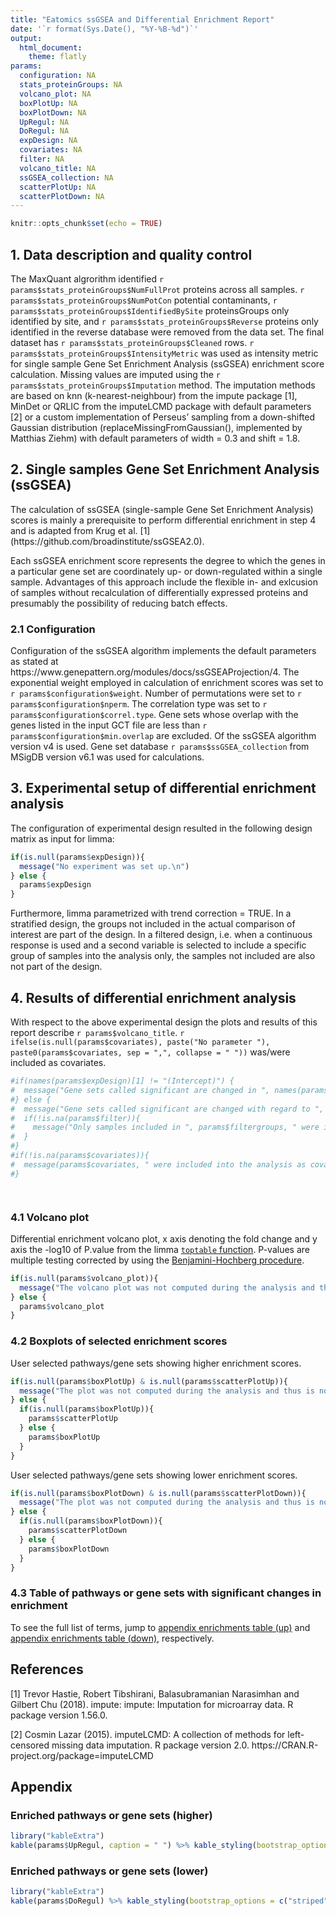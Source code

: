 ```yaml
---
title: "Eatomics ssGSEA and Differential Enrichment Report"
date: '`r format(Sys.Date(), "%Y-%B-%d")`'
output: 
  html_document:
    theme: flatly
params:
  configuration: NA
  stats_proteinGroups: NA
  volcano_plot: NA
  boxPlotUp: NA
  boxPlotDown: NA
  UpRegul: NA
  DoRegul: NA
  expDesign: NA
  covariates: NA
  filter: NA
  volcano_title: NA
  ssGSEA_collection: NA
  scatterPlotUp: NA
  scatterPlotDown: NA
---
```


```r
knitr::opts_chunk$set(echo = TRUE)
```

## 1. Data description and quality control

The MaxQuant algrorithm identified `r params$stats_proteinGroups$NumFullProt` proteins across all samples. 
`r params$stats_proteinGroups$NumPotCon` potential contaminants, `r params$stats_proteinGroups$IdentifiedBySite` proteinsGroups only identified by site, and `r params$stats_proteinGroups$Reverse` proteins only identified in the reverse database were removed from the data set. The final dataset has `r params$stats_proteinGroups$Cleaned` rows. `r params$stats_proteinGroups$IntensityMetric` was used as intensity metric for single sample Gene Set Enrichment Analysis (ssGSEA) enrichment score calculation.
Missing values are imputed using the `r params$stats_proteinGroups$Imputation` method. The imputation methods are based on knn (k-nearest-neighbour) from the impute package [1], MinDet or QRLIC from the imputeLCMD package with default parameters [2] or a custom implementation of Perseus' sampling from a down-shifted Gaussian distribution (replaceMissingFromGaussian(), implemented by Matthias Ziehm) with default parameters of width = 0.3 and shift = 1.8.

## 2. Single samples Gene Set Enrichment Analysis (ssGSEA)

The calculation of ssGSEA (single-sample Gene Set Enrichment Analysis) scores is mainly a prerequisite to perform differential enrichment in step 4 and is adapted from Krug et al. [1] (https://github.com/broadinstitute/ssGSEA2.0). 

Each ssGSEA enrichment score represents the degree to which the genes in a particular gene set are coordinately up- or down-regulated within a single sample. Advantages of this approach include the flexible in- and exlcusion of samples without recalculation of differentially expressed proteins and presumably the possibility of reducing batch effects.

### 2.1 Configuration

Configuration of the ssGSEA algorithm implements the default parameters as stated at https://www.genepattern.org/modules/docs/ssGSEAProjection/4. 
The exponential weight employed in calculation of enrichment scores was set to `r params$configuration$weight`. Number of permutations were set to `r params$configuration$nperm`. The correlation type was set to `r params$configuration$correl.type`.
Gene sets whose overlap with the genes listed in the input GCT file are less than `r params$configuration$min.overlap` are excluded. 
Of the ssGSEA algorithm version v4 is used. Gene set database `r params$ssGSEA_collection` from MSigDB version v6.1 was used for calculations. 

## 3. Experimental setup of differential enrichment analysis

The configuration of experimental design resulted in the following design matrix as input for limma:
```r
if(is.null(params$expDesign)){
  message("No experiment was set up.\n")
} else {
  params$expDesign
}
```

Furthermore, limma parametrized with trend correction = TRUE. 
In a stratified design, the groups not included in the actual comparison of interest are part of the design. In a filtered design, i.e. when a continuous response is used and a second variable is selected to include a specific group of samples into the analysis only, the samples not included are also not part of the design. 

## 4. Results of differential enrichment analysis

 With respect to the above experimental design the plots and results of this report describe `r params$volcano_title`. `r ifelse(is.null(params$covariates), paste("No parameter "), paste0(params$covariates, sep = ",", collapse = " "))` was/were included as covariates.
```r
#if(names(params$expDesign)[1] != "(Intercept)") {
#  message("Gene sets called significant are changed in ", names(params$expDesign)[1], " when compared to ", names(params$expDesign)[2],".")
#} else {
#  message("Gene sets called significant are changed with regard to ", names(params$expDesign)[1], ".")
#  if(!is.na(params$filter)){
#    message("Only samples included in ", params$filtergroups, " were included into the analysis.")
#  }
#}
#if(!is.na(params$covariates)){
#  message(params$covariates, " were included into the analysis as covariates.")
#}




```

### 4.1 Volcano plot
Differential enrichment volcano plot, x axis denoting the fold change and y axis the -log10 of P.value from the limma [`toptable` function](https://www.rdocumentation.org/packages/limma/versions/3.28.14/topics/toptable). P-values are multiple testing corrected by using the [Benjamini-Hochberg procedure](https://www.rdocumentation.org/packages/stats/versions/3.5.2/topics/p.adjust). 

```r

if(is.null(params$volcano_plot)){
  message("The volcano plot was not computed during the analysis and thus is not part of this report.\n")
} else {
  params$volcano_plot
}
```

### 4.2 Boxplots of selected enrichment scores

User selected pathways/gene sets showing higher enrichment scores.   

```r

if(is.null(params$boxPlotUp) & is.null(params$scatterPlotUp)){
  message("The plot was not computed during the analysis and thus is not part of this report.\n")
} else {
  if(is.null(params$boxPlotUp)){
    params$scatterPlotUp
  } else {
    params$boxPlotUp
  }
}
```

User selected pathways/gene sets showing lower enrichment scores.   

```r

if(is.null(params$boxPlotDown) & is.null(params$scatterPlotDown)){
  message("The plot was not computed during the analysis and thus is not part of this report.\n")
} else {
  if(is.null(params$boxPlotDown)){
    params$scatterPlotDown
  } else {
    params$boxPlotDown
  }
}
```

### 4.3 Table of pathways or gene sets with significant changes in enrichment

To see the full list of terms, jump to [appendix enrichments table (up)](#appendix-Up) and [appendix enrichments table (down)](#appendix-Down), respectively.

## References

[1]  Trevor Hastie, Robert Tibshirani, Balasubramanian Narasimhan and Gilbert Chu (2018). impute: impute: Imputation for
  microarray data. R package version 1.56.0.
  
[2] Cosmin Lazar (2015). imputeLCMD: A collection of methods for left-censored missing data imputation. R package version 2.0.
  https://CRAN.R-project.org/package=imputeLCMD

## Appendix 

### Enriched pathways or gene sets (higher) {#appendix-Up}

```r
library("kableExtra")
kable(params$UpRegul, caption = " ") %>% kable_styling(bootstrap_options = c("striped", "hover", "condensed")) 
```

###  Enriched pathways or gene sets (lower) {#appendix-Down}

```r
library("kableExtra")
kable(params$DoRegul) %>% kable_styling(bootstrap_options = c("striped", "hover", "condensed")) 
```



